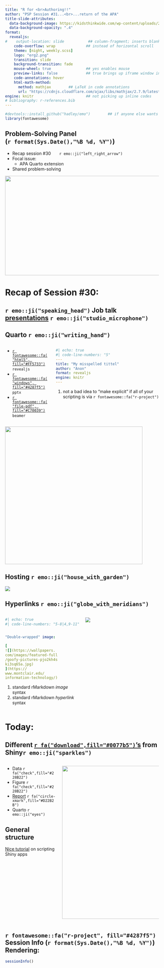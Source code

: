 ```yaml
---
title: "R for <br>Authoring!!" 
author: "PSP Session #31...<br>...return of the APA"
title-slide-attributes: 
  data-background-image: https://kidsthinkwide.com/wp-content/uploads/2023/05/0139-1024x574.png #https://img.freepik.com/premium-photo/anthropomorphic-gorilla-reading-book-library_593195-5935.jpg
  data-background-opacity: ".4"
format:
  revealjs:
#    output-location: slide           ## column-fragment; inserts blank 2nd slide
    code-overflow: wrap              ## instead of horizontal scroll
    theme: [night, weekly.scss]
    logo: "erg2.png"
    transition: slide
    background-transition: fade
    mouse-wheel: true                ## yes enables mouse
    preview-links: false             ## true brings up iframe window instead of "site"
    code-annotations: hover 
    html-math-method: 
      method: mathjax        ## LaTeX in code annotations
      url: "https://cdnjs.cloudflare.com/ajax/libs/mathjax/2.7.9/latest.js?config=TeX-MML-AM_CHTML"
engine: knitr                        ## not picking up inline codes
# bibliography: r-references.bib
---
```


```r
#devtools::install_github("hadley/emo")        ## if anyone else wants to render
library(fontawesome)
```

## Problem-Solving Panel <br>(`r format(Sys.Date(),"%B %d, %Y")`)

::: {layout="[80,20]"}
::: first-column
-   Recap session #30&nbsp;&nbsp;&nbsp;&nbsp;&nbsp;&nbsp;&nbsp;`r emo::ji("left_right_arrow")`
-   Focal issue:
    - APA Quarto extension
-   Shared problem-solving
:::

::: second-column
:::
:::

![](img/title30.JPG){.absolute top="170" right="-120" width="550" height="325"}

# Recap of Session #30: 

## `r emo::ji("speaking_head")` Job talk [presentations](https://quarto.org/docs/presentations/revealjs/presenting.html) `r emo::ji("studio_microphone")` 

::: {.panel-tabset}

## Quarto `r emo::ji("writing_hand")`

:::: {.columns}
::: {.column width="30%"}

+ [`r fontawesome::fa("html5", fill="#FF5733")`](https://quarto.org/docs/presentations/revealjs/) `revealjs` 
+ [`r fontawesome::fa("windows", fill="#4287f5")`](https://quarto.org/docs/presentations/powerpoint.html) `pptx`
+ [`r fontawesome::fa("file-pdf", fill="#C70039")`](https://quarto.org/docs/presentations/beamer.html) `beamer` 

:::

::: {.column width="70%"}
```yaml
#| echo: true
#| code-line-numbers: "5"
---
title: "My misspelled tittel"
author: "Anon"
format: revealjs
engine: knitr                                     #<1>
---

```
1. not a bad idea to "make explicit" if all of your scripting is via `r fontawesome::fa("r-project")`

:::
::::

![](https://fiverr-res.cloudinary.com/images/q_auto,f_auto/gigs2/274303829/original/ea8e7c8da01cb831231b356097c12179c381f59d/create-presentations-on-your-behalf.jpg){.absolute width="450" right="70" bottom="-20"}

## Hosting `r emo::ji("house_with_garden")`

[![](img/shinyapps.JPG)](https://www.shinyapps.io/)

## Hyperlinks `r emo::ji("globe_with_meridians")`

::: {.columns}
::: {.column width="50%"}
```yaml
#| echo: true
#| code-line-numbers: "5-8|4,9-11"


"Double-wrapped" image:

[
![](https://wallpapers.                     #<1>
com/images/featured-full
/goofy-pictures-pjo2kh4s
ki3sq65a.jpg)                               #<1>
](https://                                  #<2>
www.montclair.edu/
information-technology/)                    #<2>

```
1. standard rMarkdown *image* syntax
2. standard rMarkdown *hyperlink* syntax
:::

::: {.column width="50%"}
[![](https://wallpapers.com/images/featured-full/goofy-pictures-pjo2kh4ski3sq65a.jpg)](https://www.montclair.edu/information-technology/)
:::
:::
:::

# Today: 

## Different [`r fa("download",fill="#0077b5")`'s](https://mastering-shiny.org/action-transfer.html) from [Shiny]{.shiny}`r emo::ji("sparkles")`

:::: {.columns}
::: {.column width="30%"}
+ Data `r fa("check",fill="#228B22")`
+ Figure `r fa("check",fill="#228B22")`
+ [Report](https://stackoverflow.com/questions/65786335/how-can-you-make-customized-downloadable-reports-in-r-shiny) `r fa("circle-xmark",fill="#D22B2B")`
+ Quarto `r emo::ji("eyes")`

::: {.callout-tip}
## General structure 

[Nice tutorial](https://tilburgsciencehub.com/topics/visualization/data-visualization/dashboarding/shiny-apps/) on scripting [Shiny]{.shiny2} apps
:::

:::

::: {.column width="60%"}
![](https://cdnwebsite.databox.com/wp-content/uploads/2023/11/30094738/HS-for-CS-1000x554.png){.absolute height="500" right="-200"}

:::
::::

## `r fontawesome::fa("r-project", fill="#4287f5")` Session Info (`r format(Sys.Date(),"%B %d, %Y")`) Rendering:

```r
sessionInfo()
```


